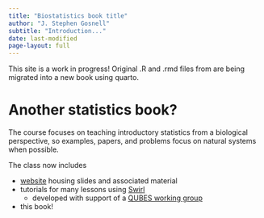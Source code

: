 ```yaml
---
title: "Biostatistics book title"
author: "J. Stephen Gosnell"
subtitle: "Introduction..."
date: last-modified
page-layout: full
---
```


This site is a work in progress! Original .R and .rmd files from are
being 
migrated into a new book using quarto.

# Another statistics book?

The course focuses on teaching introductory statistics from 
a biological perspective, so examples, papers, and problems focus on natural 
systems when possible.


The class now includes 

* [website](https://sites.google.com/view/biostats/home){target="_blank"} housing slides and 
associated material
* tutorials for many lessons using [Swirl](https://swirlstats.com/){target="_blank"}
    * developed with support of a [QUBES working group](https://qubeshub.org/community/groups/teaching_r_fmn){target="_blank"}
* this book!